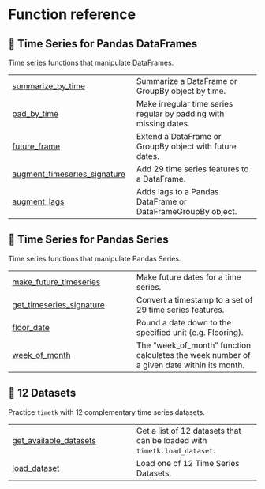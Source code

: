 # Function reference

## 🐼 Time Series for Pandas DataFrames

Time series functions that manipulate DataFrames.

| | |
| --- | --- |
| [summarize_by_time](summarize_by_time.qmd#timetk.summarize_by_time) | Summarize a DataFrame or GroupBy object by time. |
| [pad_by_time](pad_by_time.qmd#timetk.pad_by_time) | Make irregular time series regular by padding with missing dates. |
| [future_frame](future_frame.qmd#timetk.future_frame) | Extend a DataFrame or GroupBy object with future dates. |
| [augment_timeseries_signature](augment_timeseries_signature.qmd#timetk.augment_timeseries_signature) | Add 29 time series features to a DataFrame. |
| [augment_lags](augment_lags.qmd#timetk.augment_lags) | Adds lags to a Pandas DataFrame or DataFrameGroupBy object. |

## 🐼 Time Series for Pandas Series

Time series functions that manipulate Pandas Series.

| | |
| --- | --- |
| [make_future_timeseries](make_future_timeseries.qmd#timetk.make_future_timeseries) | Make future dates for a time series. |
| [get_timeseries_signature](get_timeseries_signature.qmd#timetk.get_timeseries_signature) | Convert a timestamp to a set of 29 time series features. |
| [floor_date](floor_date.qmd#timetk.floor_date) | Round a date down to the specified unit (e.g. Flooring). |
| [week_of_month](week_of_month.qmd#timetk.week_of_month) | The "week_of_month" function calculates the week number of a given date within its month. |

## 💾 12 Datasets

Practice `timetk` with 12 complementary time series datasets.

| | |
| --- | --- |
| [get_available_datasets](get_available_datasets.qmd#timetk.datasets.get_datasets.get_available_datasets) | Get a list of 12 datasets that can be loaded with `timetk.load_dataset`. |
| [load_dataset](load_dataset.qmd#timetk.datasets.get_datasets.load_dataset) | Load one of 12 Time Series Datasets. |